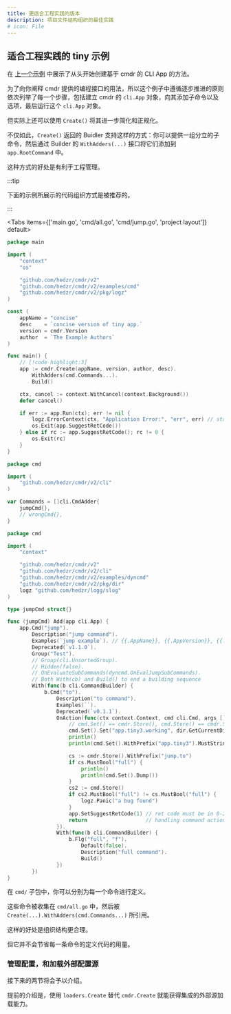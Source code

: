 ```yaml
---
title: 更适合工程实践的版本
description: 项目文件结构组织的最佳实践
# icon: File
---
```


## 适合工程实践的 tiny 示例

在 [上一个示例](./index) 中展示了从头开始创建基于 cmdr 的 CLI App 的方法。

为了向你阐释 cmdr 提供的编程接口的用法，所以这个例子中遵循逐步推进的原则依次列举了每一个步骤，包括建立 cmdr 的 `cli.App` 对象，向其添加子命令以及选项，最后运行这个 `cli.App` 对象。

但实际上还可以使用 `Create()` 将其进一步简化和正规化。

不仅如此，`Create()` 返回的 Buidler 支持这样的方式：你可以提供一组分立的子命令，然后通过 Builder 的 `WithAdders(...)` 接口将它们添加到 `app.RootCommand` 中。

这种方式的好处是有利于工程管理。

:::tip

下面的示例所展示的代码组织方式是被推荐的。

:::

<Tabs items={['main.go', 'cmd/all.go', 'cmd/jump.go', 'project layout']} default>
<Tab value="main.go">

```go title="./examples/tiny1/main.go"
package main

import (
	"context"
	"os"

	"github.com/hedzr/cmdr/v2"
	"github.com/hedzr/cmdr/v2/examples/cmd"
	"github.com/hedzr/cmdr/v2/pkg/logz"
)

const (
	appName = "concise"
	desc    = `concise version of tiny app.`
	version = cmdr.Version
	author  = `The Example Authors`
)

func main() {
	// [!code highlight:3]
	app := cmdr.Create(appName, version, author, desc).
		WithAdders(cmd.Commands...).
		Build()

	ctx, cancel := context.WithCancel(context.Background())
	defer cancel()

	if err := app.Run(ctx); err != nil {
		logz.ErrorContext(ctx, "Application Error:", "err", err) // stacktrace if in debug mode/build
		os.Exit(app.SuggestRetCode())
	} else if rc := app.SuggestRetCode(); rc != 0 {
		os.Exit(rc)
	}
}
```

</Tab>

<Tab value="cmd/all.go">

```go title="./examples/cmd/all.go"
package cmd

import (
	"github.com/hedzr/cmdr/v2/cli"
)

var Commands = []cli.CmdAdder{
	jumpCmd{},
	// wrongCmd{},
}
```

</Tab>

<Tab value="cmd/jump.go">

```go title="./examples/cmd/all.go"
package cmd

import (
	"context"

	"github.com/hedzr/cmdr/v2"
	"github.com/hedzr/cmdr/v2/cli"
	"github.com/hedzr/cmdr/v2/examples/dyncmd"
	"github.com/hedzr/cmdr/v2/pkg/dir"
	logz "github.com/hedzr/logg/slog"
)

type jumpCmd struct{}

func (jumpCmd) Add(app cli.App) {
	app.Cmd("jump").
		Description("jump command").
		Examples(`jump example`). // {{.AppName}}, {{.AppVersion}}, {{.DadCommands}}, {{.Commands}}, ...
		Deprecated(`v1.1.0`).
		Group("Test").
		// Group(cli.UnsortedGroup).
		// Hidden(false).
		// OnEvaluateSubCommands(dyncmd.OnEvalJumpSubCommands).
		// Both With(cb) and Build() to end a building sequence
		With(func(b cli.CommandBuilder) {
			b.Cmd("to").
				Description("to command").
				Examples(``).
				Deprecated(`v0.1.1`).
				OnAction(func(ctx context.Context, cmd cli.Cmd, args []string) (err error) {
					// cmd.Set() == cmdr.Store(), cmd.Store() == cmdr.Store()
					cmd.Set().Set("app.tiny3.working", dir.GetCurrentDir())
					println()
					println(cmd.Set().WithPrefix("app.tiny3").MustString("working"))

					cs := cmdr.Store().WithPrefix("jump.to")
					if cs.MustBool("full") {
						println()
						println(cmd.Set().Dump())
					}
					cs2 := cmd.Store()
					if cs2.MustBool("full") != cs.MustBool("full") {
						logz.Panic("a bug found")
					}
					app.SetSuggestRetCode(1) // ret code must be in 0-255
					return                   // handling command action here
				}).
				With(func(b cli.CommandBuilder) {
					b.Flg("full", "f").
						Default(false).
						Description("full command").
						Build()
				})
		})
}
```

</Tab>

<Tab value="project layout">

<Files>
  <Folder name="cmd" defaultOpen>
    <File name="all.go" />
    <File name="jump.go" />
  </Folder>
  <File name="main.go" />
</Files>

</Tab>

</Tabs>

在 `cmd/` 子包中，你可以分别为每一个命令进行定义。

这些命令被收集在 `cmd/all.go` 中，然后被 `Create(...).WithAdders(cmd.Commands...)` 所引用。

这样的好处是组织结构更合理。

但它并不会节省每一条命令的定义代码的用量。

### 管理配置，和加载外部配置源

接下来的两节将会予以介绍。

提前的介绍是，使用 `loaders.Create` 替代 `cmdr.Create` 就能获得集成的外部源加载能力。
